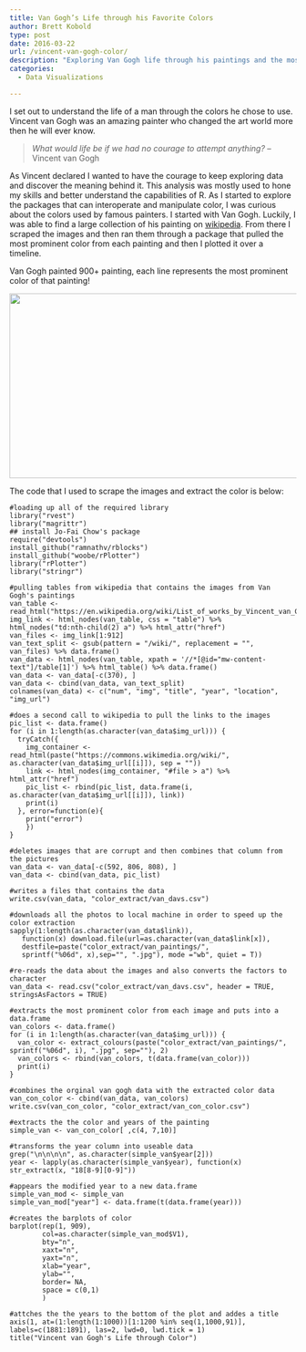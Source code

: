 ```yaml
---
title: Van Gogh’s Life through his Favorite Colors
author: Brett Kobold
type: post
date: 2016-03-22
url: /vincent-van-gogh-color/
description: "Exploring Van Gogh life through his paintings and the most common colors"
categories:
  - Data Visualizations

---
```

I set out to understand the life of a man through the colors he chose to use. Vincent van Gogh was an amazing painter who changed the art world more then he will ever know.

> _What would life be if we had no courage to attempt anything?_ &#8211; Vincent van Gogh

As Vincent declared I wanted to have the courage to keep exploring data and discover the meaning behind it. This analysis was mostly used to hone my skills and better understand the capabilities of R. As I started to explore the packages that can interoperate and manipulate color, I was curious about the colors used by famous painters. I started with Van Gogh. Luckily, I was able to find a large collection of his painting on [wikipedia][1]. From there I scraped the images and then ran them through a package that pulled the most prominent color from each painting and then I plotted it over a timeline.

Van Gogh painted 900+ painting, each line represents the most prominent color of that painting!

<img src="http://www.brettrics.com/wp-content/uploads/2016/03/Screen-Shot-2016-03-23-at-8.16.44-AM.png#center" width="953" height="324" class="alignleft size-full wp-image-120" />

<!--


<li><a href="http://www.mepheoscience.com/colourful-ecology-part-1-extracting-colours-from-an-image-and-selecting-them-using-community-phylogenetics-theory/" target="_blank">Colourful Ecology Part 1: Selecting colours for scientific figures from an image using community ecology methods</a></li>




<li><a href="http://blog.martinbellander.com/post/115411125748/the-colors-of-paintings-blue-is-the-new-orange" target="_blank">The Colors of Paintings: Blue is the New Orange</a>
</li>

 
-->

The code that I used to scrape the images and extract the color is below:

    
    #loading up all of the required library
    library("rvest")
    library("magrittr")
    ## install Jo-Fai Chow's package
    require("devtools")
    install_github("ramnathv/rblocks")
    install_github("woobe/rPlotter")
    library("rPlotter")
    library("stringr")
    
    #pulling tables from wikipedia that contains the images from Van Gogh's paintings
    van_table <- read_html("https://en.wikipedia.org/wiki/List_of_works_by_Vincent_van_Gogh")
    img_link <- html_nodes(van_table, css = "table") %>% html_nodes("td:nth-child(2) a") %>% html_attr("href")
    van_files <- img_link[1:912] 
    van_text_split <- gsub(pattern = "/wiki/", replacement = "", van_files) %>% data.frame()
    van_data <- html_nodes(van_table, xpath = '//*[@id="mw-content-text"]/table[1]') %>% html_table() %>% data.frame()
    van_data <- van_data[-c(370), ]
    van_data <- cbind(van_data, van_text_split)
    colnames(van_data) <- c("num", "img", "title", "year", "location", "img_url")
    
    #does a second call to wikipedia to pull the links to the images
    pic_list <- data.frame()
    for (i in 1:length(as.character(van_data$img_url))) {
      tryCatch({
        img_container <- read_html(paste("https://commons.wikimedia.org/wiki/", as.character(van_data$img_url[[i]]), sep = ""))
        link <- html_nodes(img_container, "#file > a") %>% html_attr("href")
        pic_list <- rbind(pic_list, data.frame(i, as.character(van_data$img_url[[i]]), link))
        print(i)
      }, error=function(e){
        print("error")
        })
    }
    
    #deletes images that are corrupt and then combines that column from the pictures
    van_data <- van_data[-c(592, 806, 808), ]
    van_data <- cbind(van_data, pic_list)
    
    #writes a files that contains the data
    write.csv(van_data, "color_extract/van_davs.csv")
    
    #downloads all the photos to local machine in order to speed up the color extraction
    sapply(1:length(as.character(van_data$link)), 
       function(x) download.file(url=as.character(van_data$link[x]), 
       destfile=paste("color_extract/van_paintings/", 
       sprintf("%06d", x),sep="", ".jpg"), mode ="wb", quiet = T))
    
    #re-reads the data about the images and also converts the factors to character
    van_data <- read.csv("color_extract/van_davs.csv", header = TRUE, stringsAsFactors = TRUE)
    
    #extracts the most prominent color from each image and puts into a data.frame
    van_colors <- data.frame()
    for (i in 1:length(as.character(van_data$img_url))) {
      van_color <- extract_colours(paste("color_extract/van_paintings/", sprintf("%06d", i), ".jpg", sep=""), 2)
      van_colors <- rbind(van_colors, t(data.frame(van_color)))
      print(i)
    }
    
    #combines the orginal van gogh data with the extracted color data
    van_con_color <- cbind(van_data, van_colors)
    write.csv(van_con_color, "color_extract/van_con_color.csv")
    
    #extracts the the color and years of the painting
    simple_van <- van_con_color[ ,c(4, 7,10)]
    
    #transforms the year column into useable data
    grep("\n\n\n\n", as.character(simple_van$year[2]))
    year <- lapply(as.character(simple_van$year), function(x) str_extract(x, "18[8-9][0-9]"))
    
    #appears the modified year to a new data.frame
    simple_van_mod <- simple_van
    simple_van_mod["year"] <- data.frame(t(data.frame(year)))
    
    #creates the barplots of color
    barplot(rep(1, 909), 
            col=as.character(simple_van_mod$V1), 
            bty="n", 
            xaxt="n", 
            yaxt="n", 
            xlab="year", 
            ylab="",
            border= NA,
            space = c(0,1)
            )
    
    #attches the the years to the bottom of the plot and addes a title
    axis(1, at=(1:length(1:1000))[1:1200 %in% seq(1,1000,91)], labels=c(1881:1891), las=2, lwd=0, lwd.tick = 1)
    title("Vincent van Gogh's Life through Color")

 [1]: https://en.wikipedia.org/wiki/List_of_works_by_Vincent_van_Gogh